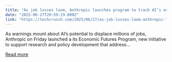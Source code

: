```yaml
---
title: "As job losses loom, Anthropic launches program to track AI’s economic fallout"
date: "2025-06-27T20:59:19.000Z"
link: "https://techcrunch.com/2025/06/27/as-job-losses-loom-anthropic-launches-program-to-track-ais-economic-fallout/"
---
```


As warnings mount about AI’s potential to displace millions of jobs, Anthropic on Friday launched a its Economic Futures Program, new initiative to support research and policy development that address...

[Read more](https://techcrunch.com/2025/06/27/as-job-losses-loom-anthropic-launches-program-to-track-ais-economic-fallout/)
